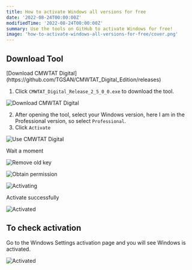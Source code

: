 ```yaml
---
title: How to activate Windows all versions for free
date: '2022-08-24T00:00:00Z'
modifiedTime: '2022-08-24T00:00:00Z'
summary: Use the tools on GitHub to activate Windows for free!
image: 'how-to-activate-windows-all-versions-for-free/cover.png'
---
```


## Download Tool

<Callout icon='🔗' type='info'>
  [Download CMWTAT
  Digital](https://github.com/TGSAN/CMWTAT_Digital_Edition/releases)
</Callout>

1. Click `CMWTAT_Digital_Release_2_5_0_0.exe` to download the tool.

![Download CMWTAT Digital](</static/images/blog/how-to-activate-windows-all-versions-for-free/step(1).png>)

2. After opening the tool, select your Windows version, here I am in the Professional version, so select `Professional`.
3. Click `Activate`

![Use CMWTAT Digital](</static/images/blog/how-to-activate-windows-all-versions-for-free/step(2-3).png>)

Wait a moment

![Remove old key](</static/images/blog/how-to-activate-windows-all-versions-for-free/activating(1).png>)

![Obtain permission](</static/images/blog/how-to-activate-windows-all-versions-for-free/activating(2).png>)

![Activating](</static/images/blog/how-to-activate-windows-all-versions-for-free/activating(3).png>)

Activate successfully

![Activated](</static/images/blog/how-to-activate-windows-all-versions-for-free/activating(4).png>)

## To check activation

Go to the Windows Settings activation page and you will see Windows is activated.

![Activated](/static/images/blog/how-to-activate-windows-all-versions-for-free/activated.png)
